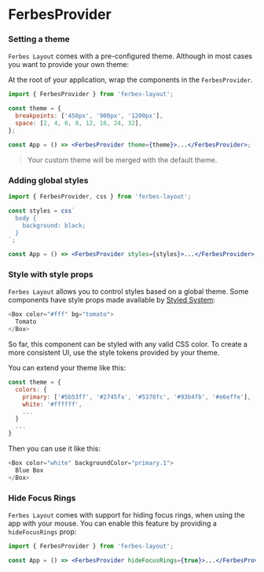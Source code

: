 
<Meta title="Logic/FerbesProvider" />

# FerbesProvider

### Setting a theme

`Ferbes Layout` comes with a pre-configured theme. Although in most cases
you want to provide your own theme:

At the root of your application, wrap the components in the `FerbesProvider`.

```jsx
import { FerbesProvider } from 'ferbes-layout';

const theme = {
  breakpoints: ['450px', '900px', '1200px'],
  space: [2, 4, 6, 8, 12, 16, 24, 32],
};

const App = () => <FerbesProvider theme={theme}>...</FerbesProvider>;
```

> Your custom theme will be merged with the default theme.

### Adding global styles

```jsx
import { FerbesProvider, css } from 'ferbes-layout';

const styles = css`
  body {
    background: black;
  }
`;

const App = () => <FerbesProvider styles={styles}>...</FerbesProvider>;
```

### Style with style props

`Ferbes Layout` allows you to control styles based on a global theme.
Some components have style props made available by [Styled System](https://styled-system.com/table):

```javascript
<Box color="#fff" bg="tomato">
  Tomato
</Box>
```

So far, this component can be styled with any valid CSS color. To create a more consistent UI, use the style tokens provided by your theme.

You can extend your theme like this:

```javascript
const theme = {
  colors: {
    primary: ['#5b53ff', '#2745fa', '#5378fc', '#93b4fb', '#e6effe'],
    white: '#ffffff',
    ...
  }
  ...
}
```

Then you can use it like this:

```javascript
<Box color="white" backgroundColor="primary.1">
  Blue Box
</Box>
```

### Hide Focus Rings

`Ferbes Layout` comes with support for hiding focus rings, when using the
app with your mouse. You can enable this feature by providing a `hideFocusRings`
prop:

```jsx
import { FerbesProvider } from 'ferbes-layout';

const App = () => <FerbesProvider hideFocusRings={true}>...</FerbesProvider>;
```

<ArgsTable of={FerbesProvider} />
